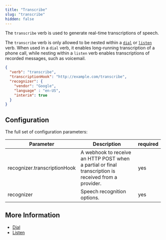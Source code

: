 ```yaml
---
title: "Transcribe"
slug: "transcribe"
hidden: false
---
```


The `transcribe` verb is used to generate real-time transcriptions of speech.

The `transcribe` verb is only allowed to be nested within a [`dial`](/voice-gateway/references/verbs/dial) or [`listen`](/voice-gateway/references/verbs/listen) verb.
When used in a `dial` verb, it enables long-running transcription of a phone call,
while nesting within a `listen` verb enables transcriptions of recorded messages, such as voicemail.

```json
{
  "verb": "transcribe",
  "transcriptionHook": "http://example.com/transcribe",
  "recognizer": {
    "vendor": "Google",
    "language" : "en-US",
    "interim": true
  }
}
```

## Configuration

The full set of configuration parameters:

| Parameter                    | Description                                                                                          | required |
|------------------------------|------------------------------------------------------------------------------------------------------|----------|
| recognizer.transcriptionHook | A webhook to receive an HTTP POST when a partial or final transcription is received from a provider. | yes      |
| recognizer                   | Speech recognition options.                                                                          | yes      |

## More Information

- [Dial](/voice-gateway/references/verbs/dial)
- [Listen](/voice-gateway/references/verbs/listen)
